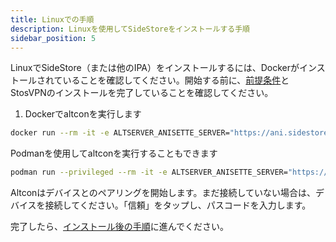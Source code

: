 ```yaml
---
title: Linuxでの手順
description: Linuxを使用してSideStoreをインストールする手順
sidebar_position: 5
---
```


LinuxでSideStore（または他のIPA）をインストールするには、Dockerがインストールされていることを確認してください。開始する前に、[前提条件](prerequisites)とStosVPNのインストールを完了していることを確認してください。

1. Dockerでaltconを実行します
```bash
docker run --rm -it -e ALTSERVER_ANISETTE_SERVER="https://ani.sidestore.io/" -v ${PWD}/:/mnt/ -v /var/run:/var/run ghcr.io/sidestore/altcon
```
Podmanを使用してaltconを実行することもできます
```bash
podman run --privileged --rm -it -e ALTSERVER_ANISETTE_SERVER="https://ani.sidestore.io/" -v ${PWD}/:/mnt/ -v /var/run:/var/run ghcr.io/sidestore/altcon
```
Altconはデバイスとのペアリングを開始します。まだ接続していない場合は、デバイスを接続してください。「信頼」をタップし、パスコードを入力します。

完了したら、[インストール後の手順](post-install)に進んでください。
